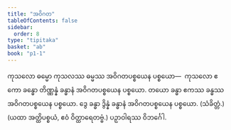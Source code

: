 ```yaml
---
title: "အဝိဂတ"
tableOfContents: false
sidebar:
  order: 8
type: "tipitaka"
basket: "ab"
book: "p1-1"
---
```



<DynamicBreadcrumb />

<Division number="302" book="p1-1" e="ch" v="36" p="94">

<Paragraph number="1004" book="p1-1">
ကုသလော ဓမ္မော ကုသလဿ ဓမ္မဿ အဝိဂတပစ္စယေန ပစ္စယော—  ကုသလော ဧကော ခန္ဓော တိဏ္ဏန္နံ ခန္ဓာနံ အဝိဂတပစ္စယေန ပစ္စယော. တယော ခန္ဓာ ဧကဿ ခန္ဓဿ အဝိဂတပစ္စယေန ပစ္စယော. ဒွေ ခန္ဓာ ဒွိန္နံ ခန္ဓာနံ အဝိဂတပစ္စယေန ပစ္စယော. (သံခိတ္တံ.)

</Paragraph>
</Division>

<Paragraph number="1005" type="center" book="p1-1">
(ယထာ အတ္ထိပစ္စယံ, ဧဝံ ဝိတ္ထာရေတဗ္ဗံ.)



</Paragraph>

<Paragraph number="1006" type="center" book="p1-1">
ပဉှာဝါရဿ ဝိဘင်္ဂေါ.
</Paragraph>